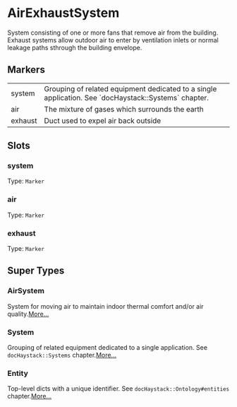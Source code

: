 # AirExhaustSystem
System consisting of one or more fans that remove air from the building.
Exhaust systems allow outdoor air to enter by ventilation inlets or normal
leakage paths sthrough the building envelope.
## Markers
<table>
<tbody>
<tr>
<td className='p-2 align-top'><span className='bg-sky-200 rounded-md px-3 py-1 text-sky-700 block font-semibold text-center text-sm'>system </span></td>
<td className='p-2 align-top'>Grouping of related equipment dedicated to a single application. See `docHaystack::Systems` chapter.</td>
</tr>
<tr>
<td className='p-2 align-top'><span className='bg-sky-200 rounded-md px-3 py-1 text-sky-700 block font-semibold text-center text-sm'>air </span></td>
<td className='p-2 align-top'>The mixture of gases which surrounds the earth</td>
</tr>
<tr>
<td className='p-2 align-top'><span className='bg-sky-200 rounded-md px-3 py-1 text-sky-700 block font-semibold text-center text-sm'>exhaust </span></td>
<td className='p-2 align-top'>Duct used to expel air back outside</td>
</tr>
</tbody>
</table>

## Slots

### system
Type: `Marker`

### air
Type: `Marker`

### exhaust
Type: `Marker`



## Super Types
### AirSystem
System for moving air to maintain indoor thermal comfort and/or air quality.[More...](./AirSystem)

### System
Grouping of related equipment dedicated to a single application.
See `docHaystack::Systems` chapter.[More...](./System)

### Entity
Top-level dicts with a unique identifier.
See `docHaystack::Ontology#entities` chapter.[More...](./Entity)


